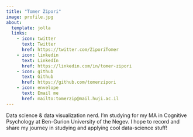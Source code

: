 ```yaml
---
title: "Tomer Zipori"
image: profile.jpg
about:
  template: jolla
  links:
    - icon: twitter
      text: Twitter
      href: https://twitter.com/ZiporiTomer
    - icon: linkedin
      text: LinkedIn
      href: https://linkedin.com/in/tomer-zipori
    - icon: github
      text: Github
      href: https://github.com/tomerzipori
    - icon: envelope
      text: Email me
      href: mailto:tomerzip@mail.huji.ac.il
---
```


Data science & data visualization nerd. I'm studying for my MA in Cognitive Psychology at Ben-Gurion University of the Negev. I hope to record and share my journey in studying and applying cool data-science stuff!
